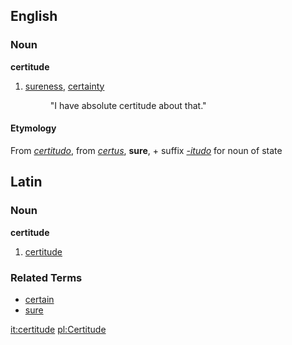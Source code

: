 ==English==
===Noun===
'''certitude'''
# [[sureness]], [[certainty]]
#: "I have absolute certitude about that."

====Etymology====
From {{L.}} ''[[certitudo]]'', from ''[[certus]]'', '''sure''', + suffix ''[[-itudo]]'' for noun of state

==Latin==
===Noun===
'''certitude'''
# [[certitude]]

===Related Terms===
*[[certain]]
*[[sure]]

[[it:certitude]]
[[pl:Certitude]]